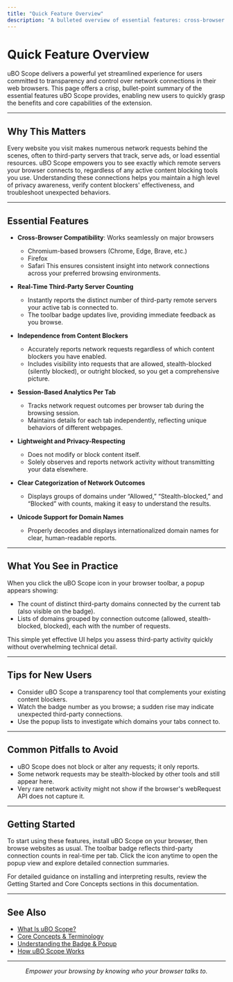 ```yaml
---
title: "Quick Feature Overview"
description: "A bulleted overview of essential features: cross-browser support (Chromium, Firefox), real-time third-party server counting, independent of active content blockers, and session-based analytics for each tab. This helps new users grasp the value proposition rapidly."
---
```


# Quick Feature Overview

uBO Scope delivers a powerful yet streamlined experience for users committed to transparency and control over network connections in their web browsers. This page offers a crisp, bullet-point summary of the essential features uBO Scope provides, enabling new users to quickly grasp the benefits and core capabilities of the extension.

---

## Why This Matters

Every website you visit makes numerous network requests behind the scenes, often to third-party servers that track, serve ads, or load essential resources. uBO Scope empowers you to see exactly which remote servers your browser connects to, regardless of any active content blocking tools you use. Understanding these connections helps you maintain a high level of privacy awareness, verify content blockers' effectiveness, and troubleshoot unexpected behaviors.

---

## Essential Features

- **Cross-Browser Compatibility**: Works seamlessly on major browsers
  - Chromium-based browsers (Chrome, Edge, Brave, etc.)
  - Firefox
  - Safari
  This ensures consistent insight into network connections across your preferred browsing environments.

- **Real-Time Third-Party Server Counting**
  - Instantly reports the distinct number of third-party remote servers your active tab is connected to.
  - The toolbar badge updates live, providing immediate feedback as you browse.

- **Independence from Content Blockers**
  - Accurately reports network requests regardless of which content blockers you have enabled.
  - Includes visibility into requests that are allowed, stealth-blocked (silently blocked), or outright blocked, so you get a comprehensive picture.

- **Session-Based Analytics Per Tab**
  - Tracks network request outcomes per browser tab during the browsing session.
  - Maintains details for each tab independently, reflecting unique behaviors of different webpages.

- **Lightweight and Privacy-Respecting**
  - Does not modify or block content itself.
  - Solely observes and reports network activity without transmitting your data elsewhere.

- **Clear Categorization of Network Outcomes**
  - Displays groups of domains under “Allowed,” “Stealth-blocked,” and “Blocked” with counts, making it easy to understand the results.

- **Unicode Support for Domain Names**
  - Properly decodes and displays internationalized domain names for clear, human-readable reports.

---

## What You See in Practice

When you click the uBO Scope icon in your browser toolbar, a popup appears showing:

- The count of distinct third-party domains connected by the current tab (also visible on the badge).
- Lists of domains grouped by connection outcome (allowed, stealth-blocked, blocked), each with the number of requests.

This simple yet effective UI helps you assess third-party activity quickly without overwhelming technical detail.

---

## Tips for New Users

- Consider uBO Scope a transparency tool that complements your existing content blockers.
- Watch the badge number as you browse; a sudden rise may indicate unexpected third-party connections.
- Use the popup lists to investigate which domains your tabs connect to.

---

## Common Pitfalls to Avoid

- uBO Scope does not block or alter any requests; it only reports.
- Some network requests may be stealth-blocked by other tools and still appear here.
- Very rare network activity might not show if the browser's webRequest API does not capture it.

---

## Getting Started

To start using these features, install uBO Scope on your browser, then browse websites as usual. The toolbar badge reflects third-party connection counts in real-time per tab. Click the icon anytime to open the popup view and explore detailed connection summaries.

For detailed guidance on installing and interpreting results, review the Getting Started and Core Concepts sections in this documentation.

---

## See Also

- [What Is uBO Scope?](../introduction-and-core-concepts/what-is-ubo-scope)
- [Core Concepts & Terminology](../introduction-and-core-concepts/core-concepts-terminology)
- [Understanding the Badge & Popup](../../getting-started/using-ubo-scope/interpreting-badge-popup)
- [How uBO Scope Works](../product-architecture-and-workflows/how-ubo-scope-works)

---

<p align="center"><em>Empower your browsing by knowing who your browser talks to.</em></p>
